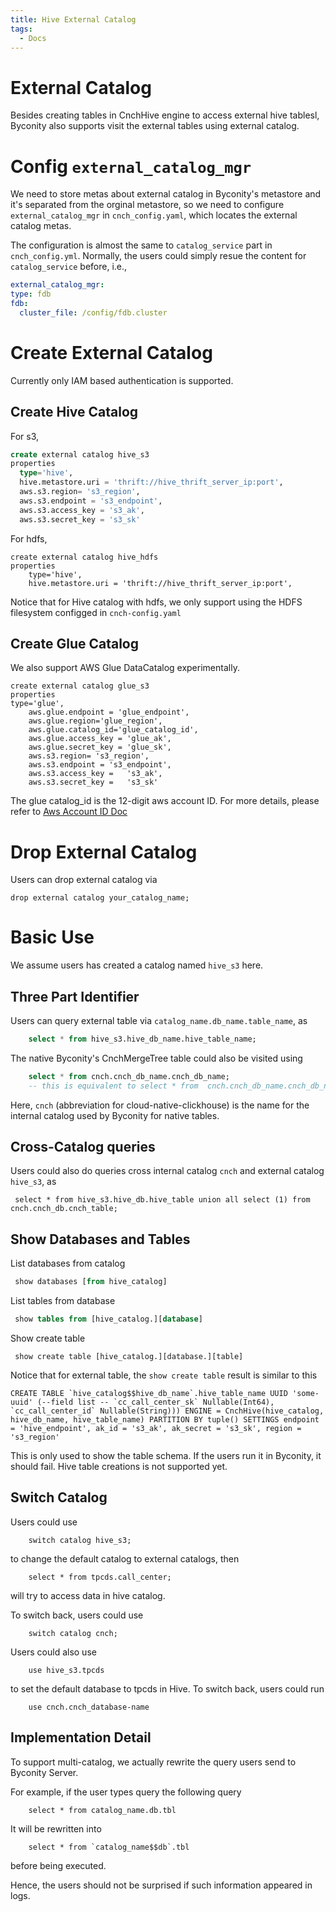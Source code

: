 ```yaml
---
title: Hive External Catalog
tags:
  - Docs
---
```


# External Catalog

Besides creating tables in CnchHive engine to access external hive tablesl, Byconity also supports visit the external tables using external catalog.

# Config `external_catalog_mgr`

We need to store metas about external catalog in Byconity's metastore and it's separated from the orginal metastore, so we need to configure `external_catalog_mgr` in `cnch_config.yaml`, which locates the external catalog metas.

The configuration is almost the same to `catalog_service` part in `cnch_config.yml`.
Normally, the users could simply resue the content for `catalog_service` before, i.e.,

```yaml
external_catalog_mgr:
type: fdb
fdb:
  cluster_file: /config/fdb.cluster
```

# Create External Catalog

Currently only IAM based authentication is supported.

## Create Hive Catalog

For s3,

```sql
create external catalog hive_s3
properties
  type='hive',
  hive.metastore.uri = 'thrift://hive_thrift_server_ip:port',
  aws.s3.region= 's3_region',
  aws.s3.endpoint = 's3_endpoint',
  aws.s3.access_key = 's3_ak',
  aws.s3.secret_key = 's3_sk'
```

For hdfs,

```
create external catalog hive_hdfs
properties
    type='hive',
    hive.metastore.uri = 'thrift://hive_thrift_server_ip:port',
```

Notice that for Hive catalog with hdfs, we only support using the HDFS filesystem configged in `cnch-config.yaml`

## Create Glue Catalog

We also support AWS Glue DataCatalog experimentally.

```
create external catalog glue_s3
properties
type='glue',
    aws.glue.endpoint = 'glue_endpoint',
    aws.glue.region='glue_region',
    aws.glue.catalog_id='glue_catalog_id',
    aws.glue.access_key = 'glue_ak',
    aws.glue.secret_key = 'glue_sk',
    aws.s3.region= 's3_region',
    aws.s3.endpoint = 's3_endpoint',
    aws.s3.access_key =   's3_ak',
    aws.s3.secret_key =   's3_sk'

```

The glue catalog_id is the 12-digit aws account ID. For more details, please refer to [Aws Account ID Doc](https://repost.aws/questions/QUWxpW7KY7RsCj2ttURvb7jQ/get-glue-data-catalog-name-id)

# Drop External Catalog

Users can drop external catalog via

```
drop external catalog your_catalog_name;
```

# Basic Use

We assume users has created a catalog named `hive_s3` here.

## Three Part Identifier

Users can query external table via `catalog_name.db_name.table_name`, as

```sql
    select * from hive_s3.hive_db_name.hive_table_name;
```

The native Byconity's CnchMergeTree table could also be visited using

```sql
    select * from cnch.cnch_db_name.cnch_db_name;
    -- this is equivalent to select * from  cnch.cnch_db_name.cnch_db_name;
```

Here, `cnch` (abbreviation for cloud-native-clickhouse) is the name for the internal catalog used by Byconity for native tables.

## Cross-Catalog queries

Users could also do queries cross internal catalog `cnch` and external catalog `hive_s3`, as

```
 select * from hive_s3.hive_db.hive_table union all select (1) from cnch.cnch_db.cnch_table;
```

## Show Databases and Tables

List databases from catalog

```sql
 show databases [from hive_catalog]
```

List tables from database

```sql
 show tables from [hive_catalog.][database]
```

Show create table

```
 show create table [hive_catalog.][database.][table]
```

Notice that for external table, the `show create table` result is similar to this

```
CREATE TABLE `hive_catalog$$hive_db_name`.hive_table_name UUID 'some-uuid' (--field list -- `cc_call_center_sk` Nullable(Int64), `cc_call_center_id` Nullable(String))) ENGINE = CnchHive(hive_catalog, hive_db_name, hive_table_name) PARTITION BY tuple() SETTINGS endpoint = 'hive_endpoint', ak_id = 's3_ak', ak_secret = 's3_sk', region = 's3_region'
```

This is only used to show the table schema. If the users run it in Byconity, it should fail. Hive table creations is not supported yet.

## Switch Catalog

Users could use

```
    switch catalog hive_s3;
```

to change the default catalog to external catalogs, then

```
    select * from tpcds.call_center;
```

will try to access data in hive catalog.

To switch back, users could use

```
    switch catalog cnch;
```

Users could also use

```
    use hive_s3.tpcds
```

to set the default database to tpcds in Hive.
To switch back, users could run

```
    use cnch.cnch_database-name
```

## Implementation Detail

To support multi-catalog, we actually rewrite the query users send to Byconity Server.

For example, if the user types query the following query

```
    select * from catalog_name.db.tbl
```

It will be rewritten into

```
    select * from `catalog_name$$db`.tbl
```

before being executed.

Hence, the users should not be surprised if such information appeared in logs.
